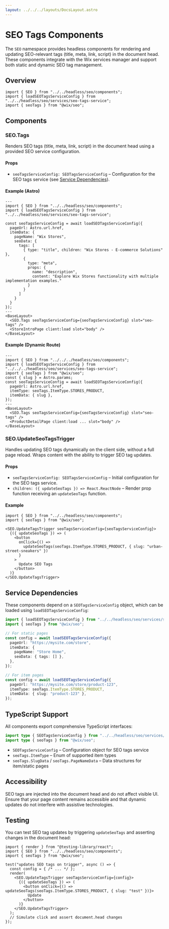 ```yaml
---
layout: ../../../layouts/DocsLayout.astro
---
```


# SEO Tags Components

The `SEO` namespace provides headless components for rendering and updating SEO-relevant tags (title, meta, link, script) in the document head. These components integrate with the Wix services manager and support both static and dynamic SEO tag management.

## Overview

```tsx
import { SEO } from "../../headless/seo/components";
import { loadSEOTagsServiceConfig } from "../../headless/seo/services/seo-tags-service";
import { seoTags } from "@wix/seo";
```

## Components

### SEO.Tags

Renders SEO tags (title, meta, link, script) in the document head using a provided SEO service configuration.

#### Props
- `seoTagsServiceConfig: SEOTagsServiceConfig` – Configuration for the SEO tags service (see [Service Dependencies](#service-dependencies)).

#### Example (Astro)

```astro
---
import { SEO } from "../../headless/seo/components";
import { loadSEOTagsServiceConfig } from "../../headless/seo/services/seo-tags-service";

const seoTagsServiceConfig = await loadSEOTagsServiceConfig({
  pageUrl: Astro.url.href,
  itemData: {
    pageName: "Wix Stores",
    seoData: {
      tags: [
        { type: "title", children: "Wix Stores - E-commerce Solutions" },
        {
          type: "meta",
          props: {
            name: "description",
            content: "Explore Wix Stores functionality with multiple implementation examples."
          }
        }
      ]
    }
  }
});
---
<BaseLayout>
  <SEO.Tags seoTagsServiceConfig={seoTagsServiceConfig} slot="seo-tags" />
  <StoreIntroPage client:load slot="body" />
</BaseLayout>
```

#### Example (Dynamic Route)

```astro
---
import { SEO } from "../../../headless/seo/components";
import { loadSEOTagsServiceConfig } from "../../../headless/seo/services/seo-tags-service";
import { seoTags } from "@wix/seo";
const { slug } = Astro.params;
const seoTagsServiceConfig = await loadSEOTagsServiceConfig({
  pageUrl: Astro.url.href,
  itemType: seoTags.ItemType.STORES_PRODUCT,
  itemData: { slug },
});
---
<BaseLayout>
  <SEO.Tags seoTagsServiceConfig={seoTagsServiceConfig} slot="seo-tags" />
  <ProductDetailPage client:load ... slot="body" />
</BaseLayout>
```

### SEO.UpdateSeoTagsTrigger

Handles updating SEO tags dynamically on the client side, without a full page reload. Wraps content with the ability to trigger SEO tag updates.

#### Props
- `seoTagsServiceConfig: SEOTagsServiceConfig` – Initial configuration for the SEO tags service.
- `children: ({ updateSeoTags }) => React.ReactNode` – Render prop function receiving an `updateSeoTags` function.

#### Example

```tsx
import { SEO } from "../../headless/seo/components";
import { seoTags } from "@wix/seo";

<SEO.UpdateTagsTrigger seoTagsServiceConfig={seoTagsServiceConfig}>
  {({ updateSeoTags }) => (
    <button
      onClick={() =>
        updateSeoTags(seoTags.ItemType.STORES_PRODUCT, { slug: "urban-street-sneakers" })
      }
    >
      Update SEO Tags
    </button>
  )}
</SEO.UpdateTagsTrigger>
```

## Service Dependencies

These components depend on a `SEOTagsServiceConfig` object, which can be loaded using `loadSEOTagsServiceConfig`:

```ts
import { loadSEOTagsServiceConfig } from "../../headless/seo/services/seo-tags-service";
import { seoTags } from "@wix/seo";

// For static pages
const config = await loadSEOTagsServiceConfig({
  pageUrl: "https://mysite.com/store",
  itemData: {
    pageName: "Store Home",
    seoData: { tags: [] },
  },
});

// For item pages
const config = await loadSEOTagsServiceConfig({
  pageUrl: "https://mysite.com/store/product-123",
  itemType: seoTags.ItemType.STORES_PRODUCT,
  itemData: { slug: "product-123" },
});
```

## TypeScript Support

All components export comprehensive TypeScript interfaces:

```ts
import type { SEOTagsServiceConfig } from "../../headless/seo/services/seo-tags-service";
import type { seoTags } from "@wix/seo";
```

- `SEOTagsServiceConfig` – Configuration object for SEO tags service
- `seoTags.ItemType` – Enum of supported item types
- `seoTags.SlugData` / `seoTags.PageNameData` – Data structures for item/static pages

## Accessibility

SEO tags are injected into the document head and do not affect visible UI. Ensure that your page content remains accessible and that dynamic updates do not interfere with assistive technologies.

## Testing

You can test SEO tag updates by triggering `updateSeoTags` and asserting changes in the document head:

```tsx
import { render } from "@testing-library/react";
import { SEO } from "../../headless/seo/components";
import { seoTags } from "@wix/seo";

test("updates SEO tags on trigger", async () => {
  const config = { /* ... */ };
  render(
    <SEO.UpdateTagsTrigger seoTagsServiceConfig={config}>
      {({ updateSeoTags }) => (
        <button onClick={() => updateSeoTags(seoTags.ItemType.STORES_PRODUCT, { slug: "test" })}>
          Update
        </button>
      )}
    </SEO.UpdateTagsTrigger>
  );
  // Simulate click and assert document.head changes
});
```

